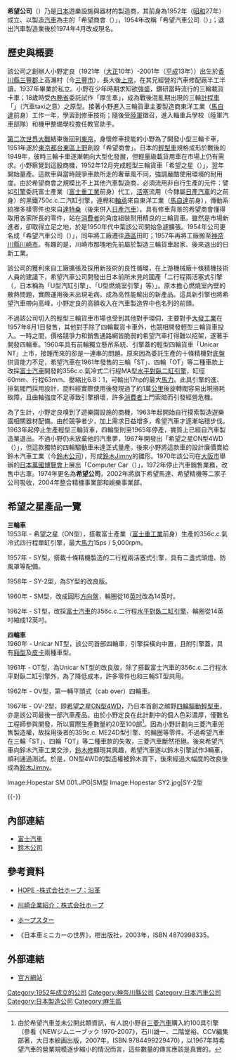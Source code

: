 {{Infobox_Company
|  company_name     = 希望公司<br/><small>{{lang|ja|株式会社ホープ}}</small>
|  company_name_en  = Hope Co., Ltd.
|  company_type     = [[私人公司|私人公司]]、[[股份有限公司|非上市公司]]
|  company_slogan   = 
|  company_logo     = 
|  foundation       = 1952年4月30日
|  location         = {{日本}}[[神奈川縣|神奈川縣]][[川崎市|川崎市]][[麻生區|麻生區]]栗木2-6-20
|  founder          = 小野定良
|  chairman         = 小野良文
|  industry         = 遊樂設施製造業
|  num_employees    = 30人（2015年5月）
|  products         = 遊樂器材及其租賃、營運
|  capital          = 5,200萬日圓（2015年5月）
|  revenue          = 10億日圓（2015年5月）
|  operating_income = 
|  homepage         = [http://www.am-hope.co.jp/ http://www.am-hope.co.jp/]
}}

'''希望公司'''（{{lang-ja|株式会社ホープ}}）乃是[[日本|日本]]遊樂設施與器材的製造商，其前身為1952年（[[昭和|昭和]]27年）成立、以製造[[汽車|汽車]]為主的「希望商會（{{lang|ja|ホープ商会}}）」，1954年改稱「希望汽車公司（{{lang|ja|ホープ自動車}}）」；退出汽車製造業後於1974年4月改成現名。

== 歷史與概要 ==
該公司之創辦人小野定良（1921年（[[大正|大正]]10年）-2001年（[[平成|平成]]13年））出生於[[香川縣|香川縣]][[三豐郡|三豐郡]]上高瀨村（今[[三豐市|三豐市]]），長大後[[上京|上京]]，在其兄經營的汽車修配廠半工半讀，1937年畢業於私立{{link-ja|東洋高等學校|東洋高等学校}}。小野在少年時期求知欲強盛，鑽研當時流行的三輪載貨卡車；18歲時受[[內務省|內務省]]委託試作「厚生車」，成為戰後混亂期出現的三輪[[出租車|計程車]]「{{lang|ja|輪タク}}」（汽車taxi之意）之原型。接著小野進入三輪貨車主要製造商東洋工業（[[馬自達|馬自達]]前身）工作一年，學習到修車技術；隨後受[[大日本帝國陸軍|陸軍]]徵召，進入輜重兵學校（陸軍汽車部隊）和機甲整備學校擔任教官助手。

[[第二次世界大戰|第二次世界大戰]]結束後回到[[東京|東京]]，身懷修車技能的小野為了開發小型三輪卡車，1951年遂於[[東京都|東京都]][[台東區|台東區]][[上野|上野]]創設「希望商會」。日本的[[輕型車|輕型車]]規格成形於戰後的1949年，彼時三輪卡車逐漸朝向大型化發展，但輕量級載貨用車在市場上仍有需求。小野察覺到這股商機，1952年12月完成輕型三輪貨車「希望之星（{{lang|ja|ホープスター}}）」，翌年開始量產。這款車與當時競爭車款所走的奢華風不同，強調嚴酷使用環境的耐用度。由於希望商會之規模比不上其他汽車製造商，必須流用非自行生產的元件：譬如[[發動機|引擎]]委託富士產業（[[富士重工業|富士重工業]]前身）代工，[[活塞|活塞]]流用{{link-ja|日本内燃機|日本内燃機}}（今隸屬[[日產汽車|日產汽車]]的{{link-ja|日產工機|日産工機}}之前身）的黑鐵750c.c.二汽缸引擎，連桿和[[軸承|軸承]]來自東洋工業（[[馬自達|馬自達]]前身），傳動系統裡多樣零件也來自[[達特桑|達特桑]]（後來併入[[日產汽車|日產汽車]]）。具有修車背景的希望商會懂得取用各家所長的零件，站在[[消費者|消費者]]的角度組裝耐用精良的三輪貨車。雖然是市場新進者，卻取得立足之地，於是1950年代中葉該公司開始急遽擴張。1954年公司更名成「希望汽車公司（{{lang|ja|ホープ自動車株式会社}}）」，同年將工廠遷往[[港區_(東京都)|港區]]田町；1957年再將工廠搬至[[神奈川縣|神奈川縣]][[川崎市|川崎市]]。有趣的是，川崎市那塊地先前屬於製造三輪貨車起家、後來退出的日新工業。

該公司的獲利來自工廠擴張及採用新技術的良性循環，在上游機械廠十條精機技術人員的建議下，希望汽車公司開發出日本前所未見的國產「二行程兩活塞式引擎（{{lang-de|Doppelkolbenmotor}}，日本稱為「U型汽缸引擎」、「U型燃燒室引擎」等）」。原本擔心燃燒室內壁的散熱問題，實際運用後未出現毛病，成為高性能輸出的新產品。這具新引擎也將希望汽車帶向高峰，小野定良的高額收入在汽車製造界中也名列{{link-ja|高額納税者公示制度|高額納税者公示制度}}的前頭。

不過該公司切入的輕型三輪貨車市場也受到其他對手環伺，主要對手[[大發工業|大發工業]]在1957年8月1日發售{{link-ja|大發Midget|ダイハツ・ミゼット}}，其他對手除了四輪載貨卡車外，也競相開發輕型三輪貨車投入。一時之間，價格競爭力和銷售通路網皆脆弱的希望汽車打得難以招架，遂著手開發四輪車。1960年具有前輪獨立懸吊系統、引擎蓋的輕型四輪貨車「Unicar NT」上市，接踵而來的卻是一連串的問題。原來因為委託生產的十條精機對[[底盤|底盤]]供貨能力不足，希望汽車在1961年發售的三輪「ST」、四輪「OT」等二種車款上改採[[富士汽車|富士汽車]]開發的356c.c.氣冷式二行程MA型[[水平對臥二缸引擎|水平對臥二缸引擎]]，缸徑60mm、行程63mm、壓縮比6.8：1，可輸出17hp的最大[[馬力|馬力]]。此具引擎的進、排氣閥門採用{{link-en|旋轉閥|Rotary valve}}設計，詎料經實際使用後發現過了約1萬[[公里|公里]]後旋轉閥容易出現損耗故障，且曲軸強度不足導致引擎損壞，許多[[消費者|消費者]]上門索賠而引發經營危機。

為了生計，小野定良嗅到了遊樂園設施的商機，1963年起開始自行摸索製造遊樂園相關器材配備。由於競爭者少，加上需求日益增多，希望汽車才逐漸站穩步伐。1963年起停止生產輕型三輪貨車，四輪型則至1965年停產，實質上已經自汽車製造業退出。不過小野仍未放棄他的汽車夢，1967年開發出「希望之星ON型4WD（{{lang|ja|ホープスターON型4WD}}）」，但這款獨特的四輪驅動車未達正式量產。後來小野將這款車的設計廉價賣給鈴木汽車工業（今[[鈴木公司|鈴木公司]]），形成[[鈴木Jimny|鈴木Jimny]]的雛形。1970年該公司在[[大阪市|大阪市]]舉辦的[[1970年世界博覽會|日本萬國博覽會]]上展出「Computer Car（{{lang|ja|コンピューターカー}}）」，1972年停止汽車銷售業務，改售中古車。1974年更名為'''希望公司'''，2002年將旗下希望馬達、希望精機等二家子公司吸收，2004年整合精機事業部和娛樂事業部。

== 希望之星產品一覽 ==
{{Infobox Automobile
| image          = 
| name           = 希望之星（ON型）
| aka            = 
| manufacturer   = 希望汽車
| parent_company = 
| production     = 
| predecessor    = 
| successor      = 
| class          = 輕型三輪貨車
| layout         = 
| platform       = 
| body_style     = 輕型敞篷三輪貨車
| engine         = 356c.c.氣冷式四行程單缸引擎
| transmission   = 手動排檔
| wheelbase      = 1,920mm
| length         = 2,820mm
| width          = 1,220mm
| height         = 1,070mm
| weight         = 350kg
| ftrack         = 
| rtrack         = 
| fuel_economy   = 
| fuel_capacity  = 
| related        = 
| similar        = 
| designer       = 小野定良
}}

'''三輪車'''<br>
1953年 - 希望之星（ON型），搭載富士產業（[[富士重工業|富士重工業]]前身）生產的356c.c.氣冷式四行程單缸引擎，最大[[馬力|馬力]]15ps / 5,000rpm。

1957年 - SY型，搭載十條精機製造的二行程兩活塞式引擎，具有二盞式頭燈、防風罩等配備。

1958年 - SY-2型，為SY型的改良版。

1960年 - SM型，改成圓形[[方向盤|方向盤]]，輪圈從16[[英吋|英吋]]改為14英吋。

1962年 - ST型，改採[[富士汽車|富士汽車]]的356c.c.二行程[[水平對臥二缸引擎|水平對臥二缸引擎]]，輪圈從14英吋縮成12英吋。

'''四輪車'''<br>
1960年 - Unicar NT型，該公司首部四輪車，引擎採橫向中置，且附引擎蓋，具有[[廂型車|廂型]]及[[皮卡車|皮卡]]兩種車型。

1961年 - OT型，為Unicar NT型的改良版，除了搭載富士汽車的356c.c.二行程水平對臥二缸引擎外，為了降低成本，許多零件也和三輪ST型共用。

1962年 - OV型，第一輛平頭式（cab over）四輪車。

1967年 - OV-2型，即[[希望之星ON型4WD|希望之星ON型4WD]]，乃日本首創之越野[[四輪驅動|四輪驅動]][[輕型車|輕型車]]，亦是該公司最後一部汽車產品。由於小野定良在此計劃中的個人色彩濃厚，僅數名工程師參與開發，所以實際生產數量約20至100部<ref>由於希望汽車並未公開此類資訊，有人說小野自[[三菱汽車|三菱汽車]]購入約100具引擎（參看《NEWジムニーブック 1970-2007》，石川雄一、二階堂裕、CCV編集部著，大日本絵画出版，2007年，ISBN 9784499229470），以1967年時希望汽車的營業規模逐步縮小的情況而言，這些數量的傳言應該是真實的。</ref>。因為小野計劃向三菱汽車兜售製造權，故採用後者的359c.c. ME24D型引擎、{{link-ja|三菱Jeep|三菱・ジープ}}的輪圈等零件。不過希望汽車在三輪「ST」、四輪「OT」等二種車款的失敗，三菱汽車斷然拒絕。後來希望汽車向鈴木汽車工業交涉，[[鈴木修_(企業家)|鈴木修]]顯現其興趣，希望汽車遂以鈴木引擎試作3輛車，順利通過測試。於是，ON型4WD的製造權被鈴木買下，後來經過大幅度的改良後成為[[鈴木Jimny|鈴木Jimny]]。

<gallery>
Image:Hopestar SM 001.JPG|SM型
Image:Hopestar SY2.jpg|SY-2型
</gallery>
{{-}}

== 內部連結 ==
* [[富士汽車|富士汽車]]
* [[鈴木公司|鈴木公司]]

== 參考資料 ==
* {{ja}}[https://web.archive.org/web/20150615182200/http://www.am-hope.co.jp/company/history.html HOPE -株式会社ホープ：沿革]
* {{ja}}[https://web.archive.org/web/20130119180037/http://www.kawasaki-net.ne.jp/shisaku/genki/1824.htm 川崎企業紹介：株式会社ホープ]
* {{ja}}[http://www.asahi-net.or.jp/~rf7k-inue/izen/no-4/hoopstr/hoopstr.html ホープスター] {{Wayback|url=http://www.asahi-net.or.jp/~rf7k-inue/izen/no-4/hoopstr/hoopstr.html |date=20160304211248 }}
* 《日本車ミニカーの世界》，枻出版社，2003年，ISBN 4870998335。
{{reflist}}

== 外部連結 ==
* {{ja}}[https://web.archive.org/web/20161015154225/http://www.am-hope.co.jp/index.html 官方網站]

[[Category:1952年成立的公司|Category:1952年成立的公司]]
[[Category:神奈川縣公司|Category:神奈川縣公司]]
[[Category:日本汽車公司|Category:日本汽車公司]]
[[Category:日本製造公司|Category:日本製造公司]]
[[Category:麻生區|Category:麻生區]]